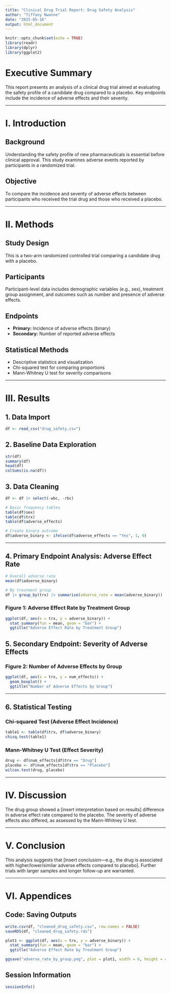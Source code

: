 ```yaml
---
title: "Clinical Drug Trial Report: Drug Safety Analysis"
author: "Tiffany Nwanne"
date: "2025-05-16"
output: html_document
---
```


```r
knitr::opts_chunk$set(echo = TRUE)
library(readr)
library(dplyr)
library(ggplot2)
```

# Executive Summary

This report presents an analysis of a clinical drug trial aimed at evaluating the safety profile of a candidate drug compared to a placebo. Key endpoints include the incidence of adverse effects and their severity.

---

# I. Introduction

## Background

Understanding the safety profile of new pharmaceuticals is essential before clinical approval. This study examines adverse events reported by participants in a randomized trial.

## Objective

To compare the incidence and severity of adverse effects between participants who received the trial drug and those who received a placebo.

---

# II. Methods

## Study Design

This is a two-arm randomized controlled trial comparing a candidate drug with a placebo.

## Participants

Participant-level data includes demographic variables (e.g., sex), treatment group assignment, and outcomes such as number and presence of adverse effects.

## Endpoints

- **Primary:** Incidence of adverse effects (binary)
- **Secondary:** Number of reported adverse effects

## Statistical Methods

- Descriptive statistics and visualization
- Chi-squared test for comparing proportions
- Mann-Whitney U test for severity comparisons

---

# III. Results

## 1. Data Import

```r
df <- read_csv("drug_safety.csv")
```

## 2. Baseline Data Exploration

```r
str(df)
summary(df)
head(df)
colSums(is.na(df))
```

## 3. Data Cleaning

```r
df <- df |> select(-wbc, -rbc)

# Basic frequency tables
table(df$sex)
table(df$trx)
table(df$adverse_effects)

# Create binary outcome
df$adverse_binary <- ifelse(df$adverse_effects == "Yes", 1, 0)
```

---

## 4. Primary Endpoint Analysis: Adverse Effect Rate

```r
# Overall adverse rate
mean(df$adverse_binary)

# By treatment group
df |> group_by(trx) |> summarise(adverse_rate = mean(adverse_binary))
```

### Figure 1: Adverse Effect Rate by Treatment Group

```r
ggplot(df, aes(x = trx, y = adverse_binary)) +
  stat_summary(fun = mean, geom = "bar") +
  ggtitle("Adverse Effect Rate by Treatment Group")
```

## 5. Secondary Endpoint: Severity of Adverse Effects

### Figure 2: Number of Adverse Effects by Group

```r
ggplot(df, aes(x = trx, y = num_effects)) +
  geom_boxplot() +
  ggtitle("Number of Adverse Effects by Group")
```

---

## 6. Statistical Testing

### Chi-squared Test (Adverse Effect Incidence)

```r
table1 <- table(df$trx, df$adverse_binary)
chisq.test(table1)
```

### Mann-Whitney U Test (Effect Severity)

```r
drug <- df$num_effects[df$trx == "Drug"]
placebo <- df$num_effects[df$trx == "Placebo"]
wilcox.test(drug, placebo)
```

---

# IV. Discussion

The drug group showed a [insert interpretation based on results] difference in adverse effect rate compared to the placebo. The severity of adverse effects also differed, as assessed by the Mann-Whitney U test.

---

# V. Conclusion

This analysis suggests that [insert conclusion—e.g., the drug is associated with higher/lower/similar adverse effects compared to placebo]. Further trials with larger samples and longer follow-up are warranted.

---

# VI. Appendices

## Code: Saving Outputs

```r
write.csv(df, "cleaned_drug_safety.csv", row.names = FALSE)
saveRDS(df, "cleaned_drug_safety.rds")

plot1 <- ggplot(df, aes(x = trx, y = adverse_binary)) +
  stat_summary(fun = mean, geom = "bar") +
  ggtitle("Adverse Effect Rate by Treatment Group")

ggsave("adverse_rate_by_group.png", plot = plot1, width = 6, height = 4, dpi = 300)
```

## Session Information

```r
sessionInfo()
```
